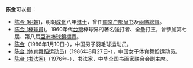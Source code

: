 '''陈金'''可以指：
* [[陈金_(明朝)|陈金 (明朝)]]，明朝[[成化|成化]]八年[[進士|進士]]，曾任[[南京户部尚书|南京户部尚书]]及[[兩廣總督|兩廣總督]]。
* [[陈金_(棒球員)|陈金 (棒球員)]]，1960年代[[台灣|台灣]]棒球界的著名強打者、全壘打王，曾參加第七屆、第八屆[[亞洲棒球錦標賽|亞洲棒球錦標賽]]。
* [[陈金|陈金]]（1986年1月10日-），中国男子羽毛球运动员。
* [[陈金_(体育舞蹈运动员)|陈金 (体育舞蹈运动员)]]（1986年8月27日-），中国女子体育舞蹈运动员。
* [[陈金_(书法家)|陈金 (书法家)]]（1976年-），书法家，中华全国书画家联合会副主席。



{{disambig|J金|cat=二字陈姓人名消歧义}}
